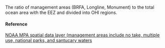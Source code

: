 The ratio of management areas (BRFA, Longline, Monument) to the total ocean area with the EEZ and divided into OHI regions.

#### Reference

[NOAA MPA spatial data layer (management areas include no take, multiple use, national parks, and santucary waters](http://geoportal.hawaii.gov/datasets/noaa-marine-protected-area-mpa-inventory)